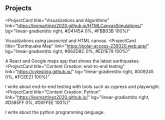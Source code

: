 ## Projects

<ProjectCard
  title="Visualizations and Algorithms"
  link="https://leomartinez2020.github.io/HTMLCanvasSimulations/"
  bg="linear-gradient(to right, #D4145A 0%, #FBB03B 100%)"
>
  Visualizations using javascript and HTML canvas.
</ProjectCard>
<ProjectCard
  title="Earthquake Map"
  link="https://polar-access-239320.web.app/"
  bg="linear-gradient(to right, #662D8C 0%, #ED1E79 100%)"
>
  A React and Google maps app that shows the latest earthquakes.
</ProjectCard>
<ProjectCard
  title="Content Creation: end-to-end testing"
  link="https://cytesting.github.io/"
  bg="linear-gradient(to right, #009245 0%, #FCEE21 100%)"
>
  I write about end-to-end testing with tools such as cypress and playwright.
</ProjectCard>
<ProjectCard
  title="Content Creation: Python"
  link="https://leomartinez2020.github.io/"
  bg="linear-gradient(to right, #D585FF 0%, #00FFEE 100%)"
>
  I write about the python programming language.
</ProjectCard>
